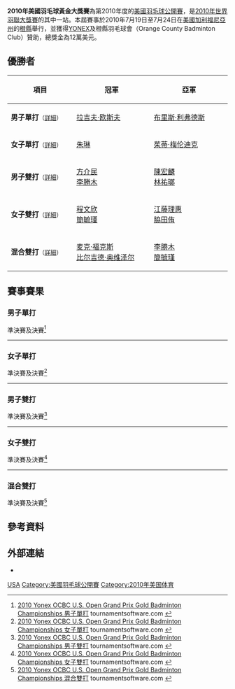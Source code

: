 {{noteTA|G1=Badminton}}
{{infobox badminton event
|name           = 2010年美國羽毛球黃金大獎賽
|image          = 
|size           = 
|caption        =
|dates          = 2010年7月19日－7月24日
|number_edition = 
|level          = 3A
|prize_money    = 12萬美元
|location       = {{USA}}[[橙縣_(加利福尼亞州)|橙縣]]
|venue          = 
|previous       = 2009年美國羽毛球大獎賽 
|next           = 2011年美國羽毛球黃金大獎賽
}}
'''2010年美國羽毛球黃金大獎賽'''為第2010年度的[[美國羽毛球公開賽|美國羽毛球公開賽]]，是[[2010年世界羽聯大獎賽|2010年世界羽聯大獎賽]]的其中一站。本屆賽事於2010年7月19日至7月24日在[[美國|美國]][[加利福尼亞州|加利福尼亞州]]的[[橙縣_(加利福尼亞州)|橙縣]]舉行，並獲得[[YONEX|YONEX]]及橙縣羽毛球會（Orange County Badminton Club）贊助，總獎金為12萬美元。

== 優勝者 ==
{| class=wikitable style="font-size:small"
!width="200"|項目
!width="250"|冠軍
!width="250"|亞軍
|-
|'''男子單打'''<small>（[[#男子單打|詳細]]）</small>
|{{flagicon|ENG}} [[拉吉夫·欧斯夫|拉吉夫·欧斯夫]]
|{{flagicon|FRA}} [[布里斯·利弗德斯|布里斯·利弗德斯]]
|-
|'''女子單打'''<small>（[[#女子單打|詳細]]）</small>
|{{flagicon|CHN}} [[朱琳_(羽毛球运动员)|朱琳]]
|{{flagicon|NED}} [[茱蒂·梅伦迪克|茱蒂·梅伦迪克]]
|-
|'''男子雙打'''<small>（[[#男子雙打|詳細]]）</small>
|{{flagicon|TPE}} [[方介民|方介民]]<br/>{{flagicon|TPE}} [[李勝木|李勝木]]
|{{flagicon|TPE}} [[陳宏麟|陳宏麟]]<br/>{{flagicon|TPE}} [[林祐瑯|林祐瑯]]
|-
|'''女子雙打'''<small>（[[#女子雙打|詳細]]）</small>
|{{flagicon|TPE}} [[程文欣|程文欣]]<br/>{{flagicon|TPE}} [[簡毓瑾|簡毓瑾]]
|{{flagicon|JPN}} [[江藤理惠|江藤理惠]]<br/>{{flagicon|JPN}} [[脇田侑|脇田侑]]
|-
|'''混合雙打'''<small>（[[#混合雙打|詳細]]）</small>
|{{flagicon|GER}} [[麦克·福克斯|麦克·福克斯]]<br/>{{flagicon|GER}} [[比尔吉德·奥维泽尔|比尔吉德·奥维泽尔]]
|{{flagicon|TPE}} [[李勝木|李勝木]]<br/>{{flagicon|TPE}} [[簡毓瑾|簡毓瑾]]
|}

== 賽事賽果 ==
=== 男子單打 ===
;準決賽及決賽<ref name="MS">[http://tournamentsoftware.com/sport/draw.aspx?id=F803FCD6-2080-448F-AFB7-9DCAB3B19CB5&draw=2 2010 Yonex OCBC U.S. Open Grand Prix Gold Badminton Championships 男子單打] tournamentsoftware.com {{en}}</ref>
{{4TeamBracket-Tennis3-v2
| team-width=200
| RD1-seed1=
| RD1-team1={{flagicon|JPN}} [[池田雄一|池田雄一]]
| RD1-score1-1='''21
| RD1-score1-2=17
| RD1-score1-3=23
| RD1-seed2=9
| RD1-team2='''{{flagicon|FRA}} [[布里斯·利弗德斯|布里斯·利弗德斯]]
| RD1-score2-1=18
| RD1-score2-2='''21
| RD1-score2-3='''25

| RD1-seed3=3
| RD1-team3='''{{flagicon|ENG}} [[拉吉夫·欧斯夫|拉吉夫·欧斯夫]]
| RD1-score3-1='''21
| RD1-score3-2=19
| RD1-score3-3='''21
| RD1-seed4=
| RD1-team4={{flagicon|SIN}} [[黄梓良|黄梓良]]
| RD1-score4-1=19
| RD1-score4-2='''21
| RD1-score4-3=15

| RD2-seed1=9
| RD2-team1={{flagicon|FRA}} [[布里斯·利弗德斯|布里斯·利弗德斯]]
| RD2-score1-1=17
| RD2-score1-2=9
| RD2-score1-3=
| RD2-seed2=3
| RD2-team2='''{{flagicon|ENG}} [[拉吉夫·欧斯夫|拉吉夫·欧斯夫]]
| RD2-score2-1='''21
| RD2-score2-2='''21
| RD2-score2-3=
}}
----

=== 女子單打 ===
;準決賽及決賽<ref name="WS">[http://tournamentsoftware.com/sport/draw.aspx?id=F803FCD6-2080-448F-AFB7-9DCAB3B19CB5&draw=4 2010 Yonex OCBC U.S. Open Grand Prix Gold Badminton Championships 女子單打] tournamentsoftware.com {{en}}</ref>
{{4TeamBracket-Tennis3-v2
| team-width=200
| RD1-seed1=
| RD1-team1={{flagicon|JPN}} [[打田志津|打田志津]]
| RD1-score1-1=8
| RD1-score1-2=11
| RD1-score1-3=
| RD1-seed2=4
| RD1-team2='''{{flagicon|NED}} [[茱蒂·梅伦迪克|茱蒂·梅伦迪克]]
| RD1-score2-1='''21
| RD1-score2-2='''21
| RD1-score2-3=

| RD1-seed3=3
| RD1-team3={{flagicon|GER}} [[朱利安·申克|朱利安·申克]]
| RD1-score3-1='''23
| RD1-score3-2=17
| RD1-score3-3=18
| RD1-seed4=PFQ
| RD1-team4='''{{flagicon|CHN}} [[朱琳_(羽毛球运动员)|朱琳]]
| RD1-score4-1=21
| RD1-score4-2='''21
| RD1-score4-3='''21

| RD2-seed1=4
| RD2-team1={{flagicon|NED}} [[茱蒂·梅伦迪克|茱蒂·梅伦迪克]] (中途退出)
| RD2-score1-1=19
| RD2-score1-2=''6
| RD2-score1-3=
| RD2-seed2=PFQ
| RD2-team2='''{{flagicon|CHN}} [[朱琳_(羽毛球运动员)|朱琳]]
| RD2-score2-1='''21
| RD2-score2-2=''11
| RD2-score2-3=
}}
----

=== 男子雙打 ===
;準決賽及決賽<ref name="MD">[http://tournamentsoftware.com/sport/draw.aspx?id=F803FCD6-2080-448F-AFB7-9DCAB3B19CB5&draw=6 2010 Yonex OCBC U.S. Open Grand Prix Gold Badminton Championships 男子雙打] tournamentsoftware.com {{en}}</ref>
{{4TeamBracket-Tennis3-v2
| team-width=200
| RD1-seed1=1
| RD1-team1='''{{flagicon|TPE}} [[方介民|方介民]]<br/> {{flagicon|TPE}} [[李勝木|李勝木]]
| RD1-score1-1=13
| RD1-score1-2='''21
| RD1-score1-3='''21
| RD1-seed2=4
| RD1-team2={{flagicon|KOR}} [[金基正|金基正]]<br/> {{flagicon|KOR}} [[申白喆|申白喆]]
| RD1-score2-1='''21
| RD1-score2-2=14
| RD1-score2-3=18

| RD1-seed3=3
| RD1-team3='''{{flagicon|TPE}} [[陳宏麟|陳宏麟]]<br/> {{flagicon|TPE}} [[林祐瑯|林祐瑯]]
| RD1-score3-1=20
| RD1-score3-2='''24
| RD1-score3-3='''21
| RD1-seed4=2
| RD1-team4={{flagicon|USA}} [[白国豪|白国豪]]<br/> {{flagicon|USA}} [[吴俊明|吴俊明]]
| RD1-score4-1='''22
| RD1-score4-2=22
| RD1-score4-3=16

| RD2-seed1=1
| RD2-team1='''{{flagicon|TPE}} [[方介民|方介民]]<br/> {{flagicon|TPE}} [[李勝木|李勝木]]
| RD2-score1-1='''21
| RD2-score1-2='''21
| RD2-score1-3=
| RD2-seed2=3
| RD2-team2={{flagicon|TPE}} [[陳宏麟|陳宏麟]]<br/> {{flagicon|TPE}} [[林祐瑯|林祐瑯]]
| RD2-score2-1=19
| RD2-score2-2=14
| RD2-score2-3=
}}
----

=== 女子雙打 ===
;準決賽及決賽<ref name="WD">[http://tournamentsoftware.com/sport/draw.aspx?id=F803FCD6-2080-448F-AFB7-9DCAB3B19CB5&draw=8 2010 Yonex OCBC U.S. Open Grand Prix Gold Badminton Championships 女子雙打] {{Wayback|url=http://tournamentsoftware.com/sport/draw.aspx?id=F803FCD6-2080-448F-AFB7-9DCAB3B19CB5&draw=8 |date=20170925151701 }} tournamentsoftware.com {{en}}</ref>
{{4TeamBracket-Tennis3-v2
| team-width=200
| RD1-seed1=1
| RD1-team1='''{{flagicon|TPE}} [[程文欣|程文欣]]<br/> {{flagicon|TPE}} [[簡毓瑾|簡毓瑾]]
| RD1-score1-1='''21
| RD1-score1-2='''21
| RD1-score1-3=
| RD1-seed2=5
| RD1-team2={{flagicon|GER}} [[桑德拉·马里涅罗|桑德拉·马里涅罗]]<br/> {{flagicon|GER}} [[比尔吉德·奥维泽尔|比尔吉德·奥维泽尔]]
| RD1-score2-1=12
| RD1-score2-2=5
| RD1-score2-3=

| RD1-seed3=4
| RD1-team3='''{{flagicon|JPN}} [[江藤理惠|江藤理惠]]<br/> {{flagicon|JPN}} [[脇田侑|脇田侑]]
| RD1-score3-1=14
| RD1-score3-2='''21
| RD1-score3-3='''21
| RD1-seed4=2
| RD1-team4={{flagicon|SIN}} [[欣塔·穆利亚·萨里|欣塔·穆利亚·萨里]]<br/> {{flagicon|SIN}} [[姚蕾|姚蕾]]
| RD1-score4-1='''21
| RD1-score4-2=13
| RD1-score4-3=16

| RD2-seed1=1
| RD2-team1='''{{flagicon|TPE}} [[程文欣|程文欣]]<br/> {{flagicon|TPE}} [[簡毓瑾|簡毓瑾]]
| RD2-score1-1='''21
| RD2-score1-2='''22
| RD2-score1-3=
| RD2-seed2=4
| RD2-team2={{flagicon|JPN}} [[江藤理惠|江藤理惠]]<br/> {{flagicon|JPN}} [[脇田侑|脇田侑]]
| RD2-score2-1=8
| RD2-score2-2=20
| RD2-score2-3=
}}
----

=== 混合雙打 ===
;準決賽及決賽<ref name="XD">[http://tournamentsoftware.com/sport/draw.aspx?id=F803FCD6-2080-448F-AFB7-9DCAB3B19CB5&draw=10 2010 Yonex OCBC U.S. Open Grand Prix Gold Badminton Championships 混合雙打] {{Wayback|url=http://tournamentsoftware.com/sport/draw.aspx?id=F803FCD6-2080-448F-AFB7-9DCAB3B19CB5&draw=10 |date=20170925174059 }} tournamentsoftware.com {{en}}</ref>
{{4TeamBracket-Tennis3-v2
| team-width=200
| RD1-seed1=1
| RD1-team1={{flagicon|POL}} [[罗伯特·马特斯亚克|罗伯特·马特斯亚克]]<br/> {{flagicon|POL}} [[娜蒂斯达·希尔巴|娜蒂斯达·希尔巴]]
| RD1-score1-1=19
| RD1-score1-2=15
| RD1-score1-3=
| RD1-seed2=3
| RD1-team2='''{{flagicon|TPE}} [[李勝木|李勝木]]<br/> {{flagicon|TPE}} [[簡毓瑾|簡毓瑾]]
| RD1-score2-1='''21
| RD1-score2-2='''21
| RD1-score2-3=

| RD1-seed3=
| RD1-team3='''{{flagicon|GER}} [[麦克·福克斯|麦克·福克斯]]<br/> {{flagicon|GER}} [[比尔吉德·奥维泽尔|比尔吉德·奥维泽尔]]
| RD1-score3-1='''21
| RD1-score3-2=18
| RD1-score3-3='''21
| RD1-seed4=6
| RD1-team4={{flagicon|TPE}} [[陳宏麟|陳宏麟]]<br/> {{flagicon|TPE}} [[程文欣|程文欣]]
| RD1-score4-1=18
| RD1-score4-2='''21
| RD1-score4-3=13

| RD2-seed1=3
| RD2-team1={{flagicon|TPE}} [[李勝木|李勝木]]<br/> {{flagicon|TPE}} [[簡毓瑾|簡毓瑾]]
| RD2-score1-1=19
| RD2-score1-2=14
| RD2-score1-3=
| RD2-seed2=
| RD2-team2='''{{flagicon|GER}} [[麦克·福克斯|麦克·福克斯]]<br/> {{flagicon|GER}} [[比尔吉德·奥维泽尔|比尔吉德·奥维泽尔]]
| RD2-score2-1='''21
| RD2-score2-2='''21
| RD2-score2-3=
}}

== 參考資料 ==
{{Reflist}}

== 外部連結 ==
*{{official|http://www.usabadminton.org}}{{en}}

{{2010年世界羽聯大獎賽}}

[[Category:2010年世界羽聯大獎賽|USA]]
[[Category:美國羽毛球公開賽|Category:美國羽毛球公開賽]]
[[Category:2010年美国体育|Category:2010年美国体育]]